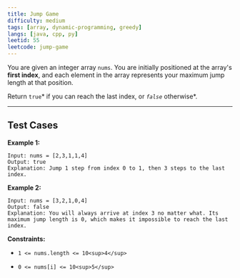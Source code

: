 ```yaml
---
title: Jump Game
difficulty: medium
tags: [array, dynamic-programming, greedy]
langs: [java, cpp, py]
leetid: 55
leetcode: jump-game
---
```

You are given an integer array `nums`. You are initially positioned at the array's **first index**, and each element in the array represents your maximum jump length at that position.

Return `true`* if you can reach the last index, or *`false`* otherwise*.

 

---
## Test Cases
**Example 1:**

```
Input: nums = [2,3,1,1,4]
Output: true
Explanation: Jump 1 step from index 0 to 1, then 3 steps to the last index.
```
**Example 2:**

```
Input: nums = [3,2,1,0,4]
Output: false
Explanation: You will always arrive at index 3 no matter what. Its maximum jump length is 0, which makes it impossible to reach the last index.
```
 

**Constraints:**

	
* `1 <= nums.length <= 10<sup>4</sup>`
	
* `0 <= nums[i] <= 10<sup>5</sup>`
